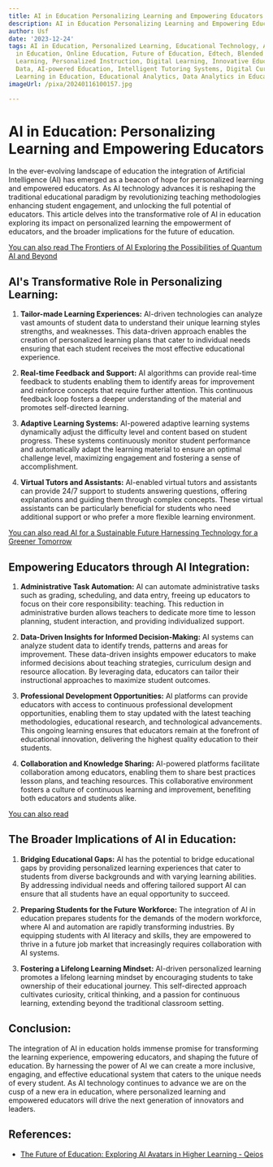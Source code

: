 ```yaml
---
title: AI in Education Personalizing Learning and Empowering Educators
description: AI in Education Personalizing Learning and Empowering Educators
author: Usf
date: '2023-12-24'
tags: AI in Education, Personalized Learning, Educational Technology, Artificial Intelligence
  in Education, Online Education, Future of Education, Edtech, Blended Learning, Adaptive
  Learning, Personalized Instruction, Digital Learning, Innovative Education, Educational
  Data, AI-powered Education, Intelligent Tutoring Systems, Digital Curriculum, Machine
  Learning in Education, Educational Analytics, Data Analytics in Education
imageUrl: /pixa/20240116100157.jpg

---
```

# AI in Education: Personalizing  Learning and Empowering Educators

In the ever-evolving landscape of education the integration of Artificial Intelligence (AI) has emerged as a beacon of  hope for personalized learning and empowered educators. As  AI technology advances  it is reshaping the traditional educational paradigm  by  revolutionizing teaching methodologies enhancing student engagement, and unlocking the full potential of educators. This article delves into the transformative role  of AI  in education exploring its impact on personalized learning the empowerment of educators, and  the broader implications for the future of education.

[You can also read The Frontiers of AI Exploring  the Possibilities of Quantum AI and Beyond](The%20Frontiers%20of%20AI%20Exploring%20the%20Possibilities%20of%20Quantum%20AI%20and%20Beyond)


## AI's Transformative Role in Personalizing Learning:

1. **Tailor-made  Learning Experiences:**  AI-driven technologies can analyze vast amounts of student data to understand their unique learning styles strengths, and weaknesses. This data-driven approach  enables the creation of personalized learning plans that cater to individual needs ensuring that each student receives the most effective educational experience.

2. **Real-time Feedback  and Support:** AI algorithms can provide real-time feedback to students enabling them to identify areas  for improvement and reinforce  concepts that require further attention.  This continuous feedback loop fosters a deeper understanding of the material and promotes self-directed learning.

3. **Adaptive Learning Systems:** AI-powered adaptive learning systems  dynamically adjust  the difficulty level and content based on student  progress. These systems continuously monitor student performance  and automatically adapt the learning material to ensure an optimal challenge level, maximizing engagement and fostering a sense of accomplishment.

4. **Virtual Tutors and Assistants:** AI-enabled virtual tutors and assistants can provide 24/7 support to students answering  questions, offering explanations and guiding them  through complex  concepts. These virtual assistants  can be particularly beneficial for students who need additional support or who  prefer a more flexible learning environment.

[You can also read AI for a Sustainable Future Harnessing Technology for a  Greener Tomorrow](AI%20for%20a%20Sustainable%20Future%20Harnessing%20Technology%20for%20a%20Greener%20Tomorrow)


## Empowering Educators through AI Integration:

1. **Administrative Task Automation:** AI  can automate administrative tasks such as grading, scheduling, and data entry, freeing up educators to focus on their core responsibility: teaching.  This reduction in administrative burden allows teachers to  dedicate more time to lesson planning, student interaction, and providing individualized support.

2. **Data-Driven Insights for Informed Decision-Making:**  AI  systems can analyze student data to identify trends, patterns and areas for improvement. These data-driven insights empower educators to make informed decisions about  teaching strategies, curriculum design and resource allocation. By leveraging data, educators can tailor their  instructional approaches to maximize  student outcomes.

3. **Professional Development Opportunities:** AI platforms can provide educators with access to continuous professional development opportunities, enabling them to  stay updated  with the latest teaching methodologies, educational research, and technological advancements.  This ongoing learning ensures  that educators remain at the  forefront of educational innovation, delivering the highest quality education to their  students.

4. **Collaboration  and Knowledge  Sharing:** AI-powered platforms facilitate collaboration among educators, enabling them to share best  practices lesson plans, and teaching resources. This collaborative environment fosters a culture of continuous  learning and improvement, benefiting both educators and students alike.

[You can also read ]()


## The Broader Implications  of AI  in Education:

1. **Bridging Educational Gaps:** AI has  the potential to bridge  educational gaps by providing personalized learning experiences that cater to students from diverse backgrounds and with  varying learning abilities. By addressing individual needs and offering tailored support AI can ensure that all students  have an equal opportunity to succeed.

2. **Preparing Students for the Future Workforce:** The integration of AI in education prepares students  for the demands of the modern workforce, where AI and automation are rapidly transforming industries. By equipping students with AI literacy and skills, they  are empowered to thrive in a future job market that  increasingly requires  collaboration with  AI systems.

3. **Fostering a Lifelong  Learning Mindset:** AI-driven personalized learning promotes a lifelong learning mindset by encouraging students to take ownership of their educational journey. This self-directed approach  cultivates curiosity,  critical thinking, and a passion for continuous learning,  extending beyond  the  traditional classroom setting.

## Conclusion:

The integration  of AI in education holds immense promise for transforming the learning experience, empowering educators, and  shaping  the future of education. By harnessing the power of AI we can create a more inclusive, engaging,  and effective educational system that caters  to  the  unique needs of  every student. As AI technology continues to advance we are on the cusp of a new era in education, where  personalized learning and empowered educators will drive the  next generation of innovators and leaders.

## References:
- [The Future of Education: Exploring AI Avatars in Higher Learning - Qeios](https://www.qeios.com/read/80Z989)

